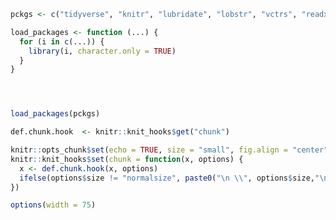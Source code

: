 ```r
pckgs <- c("tidyverse", "knitr", "lubridate", "lobstr", "vctrs", "readxl", "haven", "SAScii", "nycflights13", "glue", "RcppRoll")

load_packages <- function (...) {
  for (i in c(...)) {
    library(i, character.only = TRUE)
  }
}




load_packages(pckgs)

def.chunk.hook  <- knitr::knit_hooks$get("chunk")

knitr::opts_chunk$set(echo = TRUE, size = "small", fig.align = "center", dev = "ragg_png", fig.width = 6.5, fig.height = 4.5)
knitr::knit_hooks$set(chunk = function(x, options) {
  x <- def.chunk.hook(x, options)
  ifelse(options$size != "normalsize", paste0("\n \\", options$size,"\n\n", x, "\n\n \\normalsize"), x)
})

options(width = 75)
```